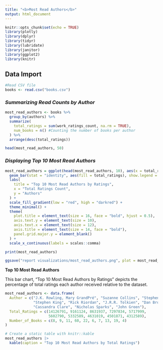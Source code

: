 ```yaml
---
title: "<b>Most Read Authors</b>"
output: html_document
---
```


```r
knitr::opts_chunk$set(echo = TRUE)
library(plotly)
library(dplyr)
library(tidyr)
library(lubridate)
library(janitor)
library(ggplot2)
library(knitr)
```

## Data Import
```r
#Read CSV file 
books <- read.csv("books.csv")
```

### *Summarizing Read Counts by Author*
```r
most_read_authors <- books %>%
  group_by(authors) %>%
  summarize(
    total_ratings = sum(work_ratings_count, na.rm = TRUE), 
    num_books = n() #Counting the number of books per author
  ) %>%
  arrange(desc(total_ratings))

head(most_read_authors, 50)
```


### *Displaying  Top 10 Most Read Authors*
```r
most_read_authors = ggplot(head(most_read_authors, 10), aes(x = total_ratings, y = reorder(authors, total_ratings))) +
  geom_bar(stat = "identity", aes(fill = total_ratings), show.legend = FALSE) +
  labs(
    title = "Top 10 Most Read Authors by Ratings",
    x = "Total Ratings Count",
    y = "Authors"
  ) +
  scale_fill_gradient(low = "red", high = "darkred") + 
  theme_minimal() +
  theme(
    plot.title = element_text(size = 16, face = "bold", hjust = 0.5), 
    axis.text.y = element_text(size = 10), 
    axis.text.x = element_text(size = 12),
    axis.title = element_text(size = 14, face = "bold"), 
    panel.grid.major.y = element_blank() 
  ) +
  scale_x_continuous(labels = scales::comma)

print(most_read_authors)

ggsave("report visualizations/most_read_authors.png", plot = most_read_authors, width = 10, height = 6)
```

**Top 10 Most Read Authors**

This bar chart, "Top 10 Most Read Authors by Ratings" depicts the percentage of total ratings each author received relative to the dataset.

```r
most_read_authors <- data.frame(
  Author = c("J.K. Rowling, Mary GrandPré", "Suzanne Collins", "Stephenie Meyer",
             "Stephen King", "Rick Riordan", "J.R.R. Tolkien", "Dan Brown",
             "Cassandra Clare", "Nicholas Sparks", "John Green"),
  Total_Ratings = c(14126791, 9161124, 8631937, 7297834, 5717999, 
                    5602790, 5332589, 4631019, 4501871, 4312589),
  Number_of_Books = c(8, 9, 11, 60, 22, 6, 7, 13, 19, 4)
)

# Create a static table with knitr::kable
most_read_authors |>
  kable(caption = "Top 10 Most Read Authors by Total Ratings")
```


